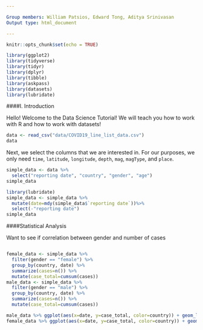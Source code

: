 ```yaml
---

Group members: William Patsios, Edward Tong, Aditya Srinivasan
Output type: html_document

---
```

```r
knitr::opts_chunk$set(echo = TRUE)
```

```r
library(ggplot2)
library(tidyverse)
library(tidyr)
library(dplyr)
library(tibble)
library(askpass)
library(datasets)
library(lubridate)

```
####I. Introduction

Hello! Welcome to the Data Science Tutorial! We will teach you how to work with R and how to work with datasets!
```r
data <- read_csv("data/COVID19_line_list_data.csv")
data
```


Next, we select the columns that we are interested in. For our purposes, we only need `time`, `latitude`, `longitude`, `depth`, `mag`, `magType`, and `place`.
```r
simple_data <- data %>%
  select("reporting date", "country", "gender", "age")
simple_data
```

```r
library(lubridate)
simple_data <- simple_data %>%
  mutate(date=mdy(simple_data$`reporting date`))%>%
  select(-"reporting date")
simple_data
```

####Statistical Analysis

Want to see if correlation between gender and number of cases


```r

```

```r
female_data <- simple_data %>%
  filter(gender == "female") %>%
  group_by(country, date) %>%
  summarize(cases=n()) %>%
  mutate(case_total=cumsum(cases))
male_data <- simple_data %>%
  filter(gender == "male") %>%
  group_by(country, date) %>%
  summarize(cases=n()) %>%
  mutate(case_total=cumsum(cases))

male_data %>% ggplot(aes(x=date, y=case_total, color=country)) + geom_line() + labs(title="Reported Male Cases") + ylim(0, 125)
female_data %>% ggplot(aes(x=date, y=case_total, color=country)) + geom_line() + labs(title="Reported Female Cases") + ylim(0, 125)
```
